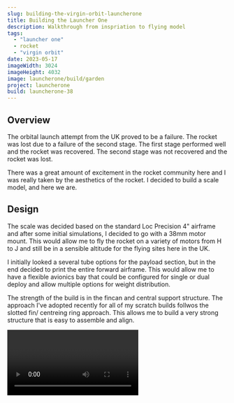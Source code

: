 ```yaml
---
slug: building-the-virgin-orbit-launcherone
title: Building the Launcher One
description: Walkthrough from inspriation to flying model 
tags:
  - "launcher one"
  - rocket
  - "virgin orbit"
date: 2023-05-17
imageWidth: 3024
imageHeight: 4032
image: launcherone/build/garden
project: launcherone
build: launcherone-38
---
```


## Overview

The orbital launch attempt from the UK proved to be a failure. The rocket was
lost due to a failure of the second stage. The first stage performed well and
the rocket was recovered. The second stage was not recovered and the rocket
was lost.

There was a great amount of excitement in the rocket community here and I was
really taken by the aesthetics of the rocket. I decided to build a scale
model, and here we are.

## Design

The scale was decided based on the standard Loc Precision 4" airframe and
after some initial simulations, I decided to go with a 38mm motor mount.
This would allow me to fly the rocket on a variety of motors from H to J
and still be in a sensible altitude for the flying sites here in the UK.

I initially looked a several tube options for the payload section, but in
the end decided to print the entire forward airframe. This would allow me
to have a flexible avionics bay that could be configured for single or dual
deploy and allow multiple options for weight distribution.

<BlogImage
  src='launcherone/build/cutaway'
  alt='cutaway'
  className='mx-auto'
  crop='fill'
/>

The strength of the build is in the fincan and central support structure.
The approach I've adopted recently for all of my scratch builds follwos the
slotted fin/ centreing ring approach. This allows me to build a very strong
structure that is easy to assemble and align.

<Video id='pZEoVOQLOBE' caption='The maiden launch'/>

and _that_ was it
